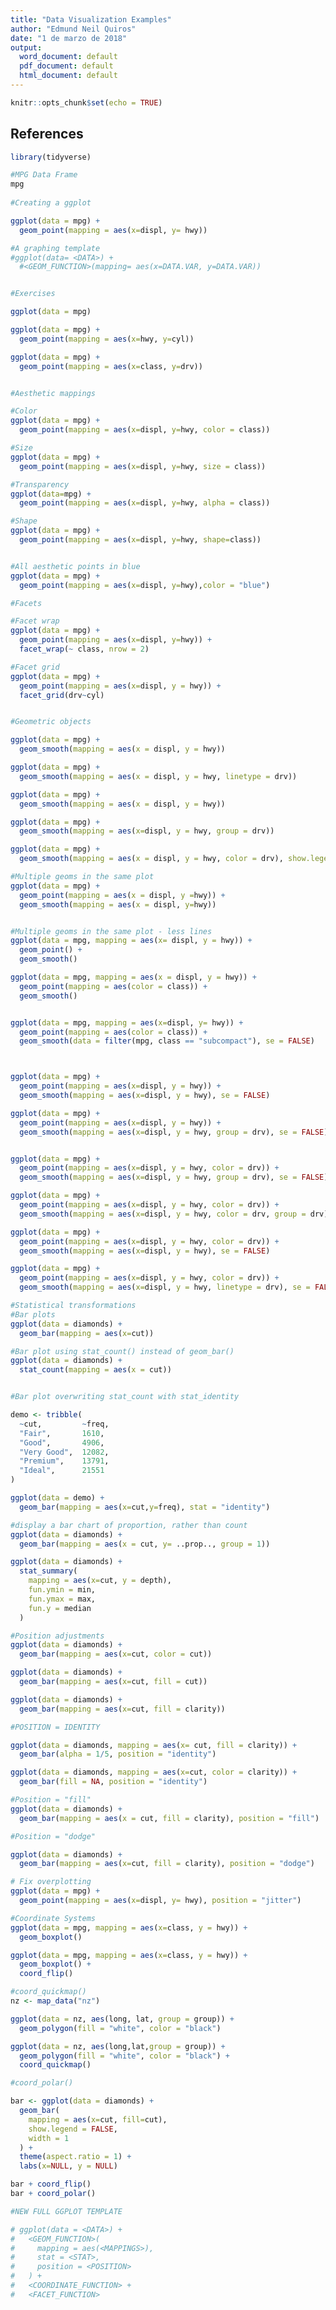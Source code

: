```yaml
---
title: "Data Visualization Examples"
author: "Edmund Neil Quiros"
date: "1 de marzo de 2018"
output:
  word_document: default
  pdf_document: default
  html_document: default
---
```


```r
knitr::opts_chunk$set(echo = TRUE)
```

## References


```r
library(tidyverse)

#MPG Data Frame
mpg
   
#Creating a ggplot

ggplot(data = mpg) +
  geom_point(mapping = aes(x=displ, y= hwy))

#A graphing template
#ggplot(data= <DATA>) +
  #<GEOM_FUNCTION>(mapping= aes(x=DATA.VAR, y=DATA.VAR))


#Exercises

ggplot(data = mpg)

ggplot(data = mpg) +
  geom_point(mapping = aes(x=hwy, y=cyl))

ggplot(data = mpg) +
  geom_point(mapping = aes(x=class, y=drv))


#Aesthetic mappings

#Color
ggplot(data = mpg) +
  geom_point(mapping = aes(x=displ, y=hwy, color = class))

#Size
ggplot(data = mpg) +
  geom_point(mapping = aes(x=displ, y=hwy, size = class))

#Transparency
ggplot(data=mpg) +
  geom_point(mapping = aes(x=displ, y=hwy, alpha = class))

#Shape
ggplot(data = mpg) +
  geom_point(mapping = aes(x=displ, y=hwy, shape=class))


#All aesthetic points in blue
ggplot(data = mpg) +
  geom_point(mapping = aes(x=displ, y=hwy),color = "blue")

#Facets

#Facet wrap
ggplot(data = mpg) +
  geom_point(mapping = aes(x=displ, y=hwy)) +
  facet_wrap(~ class, nrow = 2)

#Facet grid
ggplot(data = mpg) +
  geom_point(mapping = aes(x=displ, y = hwy)) +
  facet_grid(drv~cyl)


#Geometric objects

ggplot(data = mpg) +
  geom_smooth(mapping = aes(x = displ, y = hwy))

ggplot(data = mpg) +
  geom_smooth(mapping = aes(x = displ, y = hwy, linetype = drv))

ggplot(data = mpg) +
  geom_smooth(mapping = aes(x = displ, y = hwy))

ggplot(data = mpg) +
  geom_smooth(mapping = aes(x=displ, y = hwy, group = drv))

ggplot(data = mpg) +
  geom_smooth(mapping = aes(x = displ, y = hwy, color = drv), show.legend = TRUE)

#Multiple geoms in the same plot
ggplot(data = mpg) +
  geom_point(mapping = aes(x = displ, y =hwy)) +
  geom_smooth(mapping = aes(x = displ, y=hwy))


#Multiple geoms in the same plot - less lines
ggplot(data = mpg, mapping = aes(x= displ, y = hwy)) +
  geom_point() +
  geom_smooth()

ggplot(data = mpg, mapping = aes(x = displ, y = hwy)) +
  geom_point(mapping = aes(color = class)) +
  geom_smooth()


ggplot(data = mpg, mapping = aes(x=displ, y= hwy)) +
  geom_point(mapping = aes(color = class)) +
  geom_smooth(data = filter(mpg, class == "subcompact"), se = FALSE)



ggplot(data = mpg) +
  geom_point(mapping = aes(x=displ, y = hwy)) +
  geom_smooth(mapping = aes(x=displ, y = hwy), se = FALSE)

ggplot(data = mpg) +
  geom_point(mapping = aes(x=displ, y = hwy)) +
  geom_smooth(mapping = aes(x=displ, y = hwy, group = drv), se = FALSE)


ggplot(data = mpg) +
  geom_point(mapping = aes(x=displ, y = hwy, color = drv)) +
  geom_smooth(mapping = aes(x=displ, y = hwy, group = drv), se = FALSE)

ggplot(data = mpg) +
  geom_point(mapping = aes(x=displ, y = hwy, color = drv)) +
  geom_smooth(mapping = aes(x=displ, y = hwy, color = drv, group = drv), se = FALSE)

ggplot(data = mpg) +
  geom_point(mapping = aes(x=displ, y = hwy, color = drv)) +
  geom_smooth(mapping = aes(x=displ, y = hwy), se = FALSE)

ggplot(data = mpg) +
  geom_point(mapping = aes(x=displ, y = hwy, color = drv)) +
  geom_smooth(mapping = aes(x=displ, y = hwy, linetype = drv), se = FALSE)

#Statistical transformations
#Bar plots
ggplot(data = diamonds) +
  geom_bar(mapping = aes(x=cut))

#Bar plot using stat_count() instead of geom_bar()
ggplot(data = diamonds) +
  stat_count(mapping = aes(x = cut))


#Bar plot overwriting stat_count with stat_identity

demo <- tribble(
  ~cut,         ~freq,
  "Fair",       1610,
  "Good",       4906,
  "Very Good",  12082,
  "Premium",    13791,
  "Ideal",      21551
)

ggplot(data = demo) +
  geom_bar(mapping = aes(x=cut,y=freq), stat = "identity")

#display a bar chart of proportion, rather than count
ggplot(data = diamonds) +
  geom_bar(mapping = aes(x = cut, y= ..prop.., group = 1))

ggplot(data = diamonds) +
  stat_summary(
    mapping = aes(x=cut, y = depth),
    fun.ymin = min,
    fun.ymax = max,
    fun.y = median
  )

#Position adjustments
ggplot(data = diamonds) +
  geom_bar(mapping = aes(x=cut, color = cut))

ggplot(data = diamonds) +
  geom_bar(mapping = aes(x=cut, fill = cut))

ggplot(data = diamonds) +
  geom_bar(mapping = aes(x=cut, fill = clarity))

#POSITION = IDENTITY

ggplot(data = diamonds, mapping = aes(x= cut, fill = clarity)) +
  geom_bar(alpha = 1/5, position = "identity")

ggplot(data = diamonds, mapping = aes(x=cut, color = clarity)) +
  geom_bar(fill = NA, position = "identity")

#Position = "fill"
ggplot(data = diamonds) +
  geom_bar(mapping = aes(x = cut, fill = clarity), position = "fill")

#Position = "dodge"

ggplot(data = diamonds) +
  geom_bar(mapping = aes(x=cut, fill = clarity), position = "dodge")

# Fix overplotting
ggplot(data = mpg) +
  geom_point(mapping = aes(x=displ, y= hwy), position = "jitter")

#Coordinate Systems
ggplot(data = mpg, mapping = aes(x=class, y = hwy)) +
  geom_boxplot()

ggplot(data = mpg, mapping = aes(x=class, y = hwy)) +
  geom_boxplot() +
  coord_flip()

#coord_quickmap()
nz <- map_data("nz")

ggplot(data = nz, aes(long, lat, group = group)) +
  geom_polygon(fill = "white", color = "black")

ggplot(data = nz, aes(long,lat,group = group)) +
  geom_polygon(fill = "white", color = "black") +
  coord_quickmap()

#coord_polar()

bar <- ggplot(data = diamonds) +
  geom_bar(
    mapping = aes(x=cut, fill=cut),
    show.legend = FALSE,
    width = 1
  ) +
  theme(aspect.ratio = 1) +
  labs(x=NULL, y = NULL)

bar + coord_flip()
bar + coord_polar()

#NEW FULL GGPLOT TEMPLATE

# ggplot(data = <DATA>) + 
#   <GEOM_FUNCTION>(
#     mapping = aes(<MAPPINGS>),
#     stat = <STAT>, 
#     position = <POSITION>
#   ) +
#   <COORDINATE_FUNCTION> +
#   <FACET_FUNCTION>
  
```


